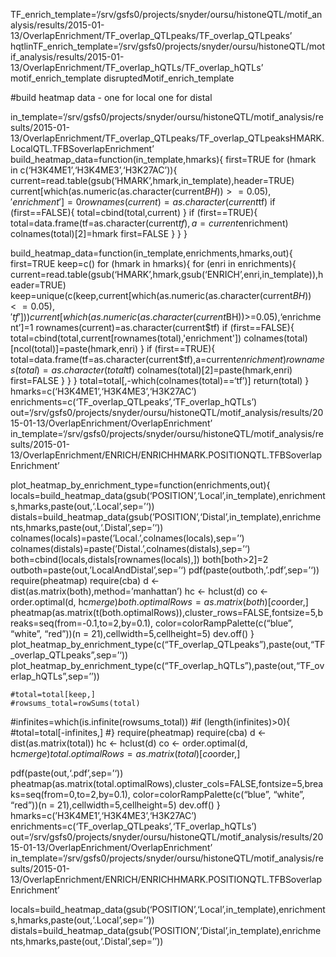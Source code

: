 
TF_enrich_template='/srv/gsfs0/projects/snyder/oursu/histoneQTL/motif_analysis/results/2015-01-13/OverlapEnrichment/TF_overlap_QTLpeaks/TF_overlap_QTLpeaks'
hqtlinTF_enrich_template='/srv/gsfs0/projects/snyder/oursu/histoneQTL/motif_analysis/results/2015-01-13/OverlapEnrichment/TF_overlap_hQTLs/TF_overlap_hQTLs'
motif_enrich_template
disruptedMotif_enrich_template

#build heatmap data - one for local one for distal

in_template='/srv/gsfs0/projects/snyder/oursu/histoneQTL/motif_analysis/results/2015-01-13/OverlapEnrichment/TF_overlap_QTLpeaks/TF_overlap_QTLpeaksHMARK.LocalQTL.TFBSoverlapEnrichment'
build_heatmap_data=function(in_template,hmarks){
	first=TRUE
	for (hmark in c('H3K4ME1','H3K4ME3','H3K27AC')){
	    current=read.table(gsub('HMARK',hmark,in_template),header=TRUE)
	    current[which(as.numeric(as.character(current$BH))>=0.05),'enrichment']=0
	    rownames(current)=as.character(current$tf)
	    if (first==FALSE){
	       total=cbind(total,current)
	    }
	    if (first==TRUE){
	       total=data.frame(tf=as.character(current$tf),a=current$enrichment)
	       colnames(total)[2]=hmark
	       first=FALSE
	    }
	}
}

build_heatmap_data=function(in_template,enrichments,hmarks,out){
        first=TRUE
	keep=c()
	for (hmark in hmarks){
        for (enri in enrichments){
            current=read.table(gsub('HMARK',hmark,gsub('ENRICH',enri,in_template)),header=TRUE)
	    keep=unique(c(keep,current[which(as.numeric(as.character(current$BH))<=0.05),'tf']))
            current[which(as.numeric(as.character(current$BH))>=0.05),'enrichment']=1
	    rownames(current)=as.character(current$tf)
            if (first==FALSE){
               total=cbind(total,current[rownames(total),'enrichment'])
	       colnames(total)[ncol(total)]=paste(hmark,enri)
            }
            if (first==TRUE){
               total=data.frame(tf=as.character(current$tf),a=current$enrichment)
	       rownames(total)=as.character(total$tf)
               colnames(total)[2]=paste(hmark,enri)
               first=FALSE
            }
	}
        }
	total=total[,-which(colnames(total)=='tf')]
return(total)
}
hmarks=c('H3K4ME1','H3K4ME3','H3K27AC')
enrichments=c('TF_overlap_QTLpeaks','TF_overlap_hQTLs')
out='/srv/gsfs0/projects/snyder/oursu/histoneQTL/motif_analysis/results/2015-01-13/OverlapEnrichment/OverlapEnrichment'
in_template='/srv/gsfs0/projects/snyder/oursu/histoneQTL/motif_analysis/results/2015-01-13/OverlapEnrichment/ENRICH/ENRICHHMARK.POSITIONQTL.TFBSoverlapEnrichment'

plot_heatmap_by_enrichment_type=function(enrichments,out){
locals=build_heatmap_data(gsub('POSITION','Local',in_template),enrichments,hmarks,paste(out,'.Local',sep=''))
distals=build_heatmap_data(gsub('POSITION','Distal',in_template),enrichments,hmarks,paste(out,'.Distal',sep=''))
colnames(locals)=paste('Local.',colnames(locals),sep='')
colnames(distals)=paste('Distal.',colnames(distals),sep='')
both=cbind(locals,distals[rownames(locals),])
both[both>2]=2
outboth=paste(out,'LocalAndDistal',sep='')
pdf(paste(outboth,'.pdf',sep=''))
require(pheatmap)
require(cba)
d <- dist(as.matrix(both),method='manhattan')
hc <- hclust(d)
co <- order.optimal(d, hc$merge)
both.optimalRows=as.matrix(both)[co$order,]
pheatmap(as.matrix(t(both.optimalRows)),cluster_rows=FALSE,fontsize=5,breaks=seq(from=-0.1,to=2,by=0.1),
        color=colorRampPalette(c("blue", "white", "red"))(n = 21),cellwidth=5,cellheight=5)
dev.off()
}
plot_heatmap_by_enrichment_type(c("TF_overlap_QTLpeaks"),paste(out,"TF_overlap_QTLpeaks",sep=''))
plot_heatmap_by_enrichment_type(c("TF_overlap_hQTLs"),paste(out,"TF_overlap_hQTLs",sep=''))

	#total=total[keep,]
	#rowsums_total=rowSums(total)
#infinites=which(is.infinite(rowsums_total))
#if (length(infinites)>0){
#total=total[-infinites,]
#}
require(pheatmap)
require(cba)
d <- dist(as.matrix(total))
hc <- hclust(d)
co <- order.optimal(d, hc$merge)
total.optimalRows=as.matrix(total)[co$order,]

pdf(paste(out,'.pdf',sep=''))
pheatmap(as.matrix(total.optimalRows),cluster_cols=FALSE,fontsize=5,breaks=seq(from=0,to=2,by=0.1),
        color=colorRampPalette(c("blue", "white", "red"))(n = 21),cellwidth=5,cellheight=5)
dev.off()
}
hmarks=c('H3K4ME1','H3K4ME3','H3K27AC')
enrichments=c('TF_overlap_QTLpeaks','TF_overlap_hQTLs')
out='/srv/gsfs0/projects/snyder/oursu/histoneQTL/motif_analysis/results/2015-01-13/OverlapEnrichment/OverlapEnrichment'
in_template='/srv/gsfs0/projects/snyder/oursu/histoneQTL/motif_analysis/results/2015-01-13/OverlapEnrichment/ENRICH/ENRICHHMARK.POSITIONQTL.TFBSoverlapEnrichment'

locals=build_heatmap_data(gsub('POSITION','Local',in_template),enrichments,hmarks,paste(out,'.Local',sep=''))
distals=build_heatmap_data(gsub('POSITION','Distal',in_template),enrichments,hmarks,paste(out,'.Distal',sep=''))